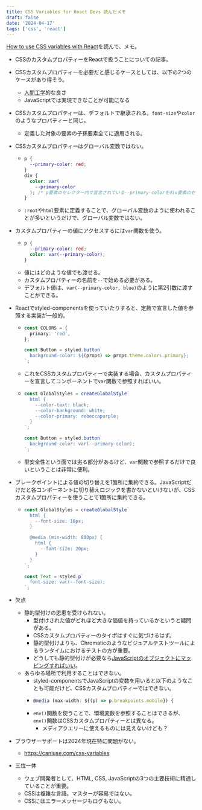 ```yaml
---
title: CSS Variables for React Devs 読んだメモ
draft: false
date: '2024-04-17'
tags: ['css', 'react']
---
```


[How to use CSS variables with React](https://www.joshwcomeau.com/css/css-variables-for-react-devs/)を読んで、メモ。

- CSSのカスタムプロパティーをReactで扱うことについての記事。
- CSSカスタムプロパティーを必要だと感じるケースとしては、以下の2つのケースがあり得そう。
  - [人間工学](https://ja.wikipedia.org/wiki/%E4%BA%BA%E9%96%93%E5%B7%A5%E5%AD%A6)的な良さ
  - JavaScriptでは実現できなことが可能になる
- CSSカスタムプロパティーは、デフォルトで継承される。`font-size`や`color`のようなプロパティーと同じ。
  - 定義した対象の要素の子孫要素全てに適用される。
- CSSカスタムプロパティーはグローバル変数ではない。
  - ```css
    p {
      --primary-color: red;
    }
    div {
      color: var(
        --primary-color
      ); /* p要素のセレクター内で宣言されている--primary-colorをdiv要素のセレクター内で参照することはできない。 */
    }
    ```
  - `:root`や`html`要素に定義することで、グローバル変数のように使われることが多いというだけで、グローバル変数ではない。
- カスタムプロパティーの値にアクセスするには`var`関数を使う。
  - ```css
    p {
      --primary-color: red;
      color: var(--primary-color);
    }
    ```
  - 値にはどのような値でも渡せる。
  - カスタムプロパティーの名前を`--`で始める必要がある。
  - デフォルト値は、`var(--primary-color, blue)`のように第2引数に渡すことができる。
- Reactでstyled-componentsを使っていたりすると、定数で宣言した値を参照する実装が一般的。

  - ```ts
    const COLORS = {
      primary: 'red',
    };

    const Button = styled.button`
      background-color: ${(props) => props.theme.colors.primary};
    `;
    ```

  - これをCSSカスタムプロパティーで実装する場合、カスタムプロパティーを宣言してコンポーネントで`var`関数で参照すればいい。
  - ```ts
    const GlobalStyles = createGlobalStyle`
      html {
        --color-text: black;
        --color-background: white;
        --color-primary: rebeccapurple;
      }
    `;

    const Button = styled.button`
      background-color: var(--primary-color);
    `;
    ```

  - 型安全性という面では劣る部分があるけど、`var`関数で参照するだけで良いということは非常に便利。

- ブレークポイントによる値の切り替えを1箇所に集約できる。JavaScriptだけだと各コンポーネントに切り替えロジックを書かないといけないが、CSSカスタムプロパティーを使うことで1箇所に集約できる。

  - ```ts
    const GlobalStyles = createGlobalStyle`
      html {
        --font-size: 16px;
      }
    
      @media (min-width: 800px) {
        html {
          --font-size: 20px;
        }
      }
    `;

    const Text = styled.p`
      font-size: var(--font-size);
    `;
    ```

- 欠点
  - 静的型付けの恩恵を受けられない。
    - 型付けされた値がどれほど大きな価値を持っているかというと疑問がある。
    - CSSカスタムプロパティーのタイポはすぐに気づけるはず。
    - 静的型付けよりも、Chromaticのようなビジュアルテストツールによるランタイムにおけるテストの方が重要。
    - どうしても静的型付けが必要なら[JavaScriptのオブジェクトにマッピングすればいい](https://twitter.com/pveyes/status/1249729653591293952)。
  - あらゆる場所で利用することはできない。
    - styled-componentsでJavaScriptの変数を用いると以下のようなことも可能だけど、CSSカスタムプロパティーではできない。
    - ```ts
      @media (max-width: ${(p) => p.breakpoints.mobile}) {
      ```
    - `env()`関数を使うことで、環境変数を参照することはできるが、`env()`関数はCSSカスタムプロパティーとは異なる。
      - メディアクエリーに使えるものには見えないけども？
- ブラウザーサポートは2024年現在特に問題がない。
  - https://caniuse.com/css-variables
- 三位一体
  - ウェブ開発者として、HTML, CSS, JavaScriptの3つの主要技術に精通していることが重要。
  - CSSは複雑な言語。マスターが容易ではない。
  - CSSにはエラーメッセージもログもない。
